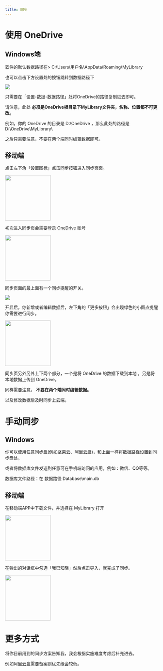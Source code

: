 ```yaml
---
title: 同步
---
```


# 使用 OneDrive

## Windows端

软件的默认数据路径在> C:\Users\用户名\AppData\Roaming\MyLibrary

也可以点击下方设置处的按钮跳转到数据路径下

<img
  src="/images/同步_01.png"
/>

只需要在「设置-数据-数据路径」处将OneDrive的路径复制进去即可。

请注意，此处 **必须是OneDrive根目录下MyLibrary文件夹，名称、位置都不可更改。**

例如，你的 OneDrive 的目录是 D:\OneDrive ，那么此处的路径是 D:\OneDrive\MyLibrary\ 

之后只需要注意，不要在两个端同时编辑数据即可。

## 移动端

点击左下角「设置图标」点击同步按钮进入同步页面。

<img src="/images/同步_02.png"  height="150" />

初次进入同步页会需要登录 OneDrive 账号

<img src="/images/同步_03.png"  height="150" />

同步页面的最上面有一个同步提醒的开关。

<img src="/images/同步_04.png"  />

开启后，你新增或者编辑数据后，左下角的「更多按钮」会出现绿色的小圆点提醒你需要进行同步。

<img src="/images/同步_05.png"  height="150" />

同步页另外另外上下两个部分，一个是将 OneDrive 的数据下载到本地 ，另是将本地数据上传到 OneDrive。

同样需要注意， **不要在两个端同时编辑数据。**

以及修改数据后及时同步上云端。

# 手动同步

## Windows

你可以使用任意同步盘(例如坚果云、阿里云盘)，和上面一样将数据路径设置到同步盘处。

或者将数据库文件发送到任意可在手机端访问的应用，例如：微信、QQ等等。

数据库文件路径：在 数据路径 Database\main.db

## 移动端

在移动端APP中下载文件，并选择在 MyLibrary 打开

<img src="/images/同步_06.png"  height="150" />

在弹出的对话框中勾选「我已知晓」然后点击导入，就完成了同步。

<img src="/images/同步_07.png"  height="150" />

# 更多方式

将你目前用到的同步方案告知我，我会根据实施难度考虑后补充进去。

例如阿里云盘需要备案则优先级会较低。